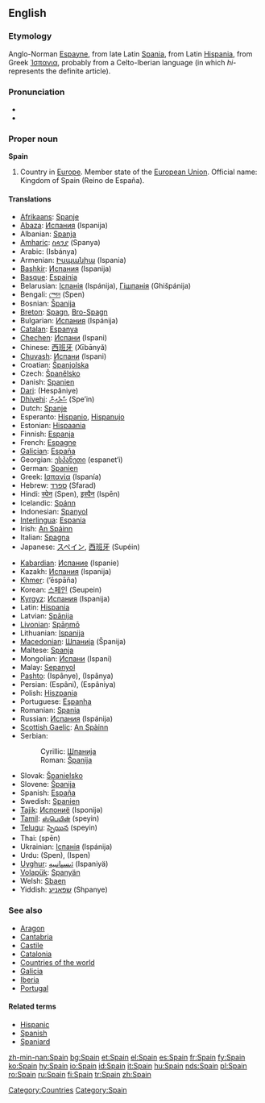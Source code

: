 ==English==
{{wikipedia}}

===Etymology===
Anglo-Norman [[Espayne]], from late Latin [[Spania]], from Latin [[Hispania]], from Greek [[Ἱσπανια]], probably from a Celto-Iberian language (in which ''hi-'' represents the definite article).

===Pronunciation===
* {{IPA|/speɪn/}}
* {{rhymes|eɪn}}

===Proper noun===
'''Spain'''

# Country in [[Europe]]. Member state of the [[European Union]]. Official name: Kingdom of Spain (Reino de España).

====Translations====
{{top}}
* [[Afrikaans]]: [[Spanje]]
* [[Abaza]]: [[Испания]] (Ispanija)
* Albanian: [[Spanja]]
* [[Amharic]]: [[ስጳንያ]] (Spanya)
* Arabic: {{ARchar|[[اسبانيا]]}} (Isbánya) {{f}}
* Armenian: [[Իսպանիա]] (Ispania)
* [[Bashkir]]: [[Испания]] (Ispanija)
* [[Basque]]: [[Espainia]]
* Belarusian: [[Іспанія]] (Ispánija), [[Гішпанія]] (Ghišpánija) {{f}}
* Bengali: [[স্পেন]] (Spen)
* Bosnian: [[Španija]] {{f}}
* [[Breton]]: [[Spagn]], [[Bro-Spagn]]
* Bulgarian: [[Испания]] (Ispánija) {{f}}
* [[Catalan]]: [[Espanya]] {{f}}
* [[Chechen]]: [[Испани]] (Ispani)
* Chinese: [[西班牙]] (Xībānyă)
* [[Chuvash]]: [[Испани]] (Ispani)
* Croatian: [[Španjolska]] {{f}}
* Czech: [[Španělsko]]
* Danish: [[Spanien]]
* [[Dari]]: {{FAchar|[[هسپانیه]]}} (Hespâniye)
* [[Dhivehi]]: [[ސްޕެއިން]] (Spe’in)
* Dutch: [[Spanje]]
* Esperanto: [[Hispanio]], [[Hispanujo]]
* Estonian: [[Hispaania]]
* Finnish: [[Espanja]]
* French: [[Espagne]] {{f}}
* [[Galician]]: [[España]]
* Georgian: [[ესპანეთი]] (espanet‘i)
* German: [[Spanien]] {{n}}
* Greek: [[Ισπανία]] (Ispanía) {{f}}
* Hebrew: [[ספרד]] (Sfarad)
* Hindi: [[स्पेन]] (Spen), [[इस्पैन]] (Ispēn)
* Icelandic: [[Spánn]]
* Indonesian: [[Spanyol]]
* [[Interlingua]]: [[Espania]]
* Irish: [[An Spáinn]] {{f}}
* Italian: [[Spagna]] {{f}}
* Japanese: [[スペイン]], [[西班牙]] (Supéin)
{{mid}}
* [[Kabardian]]: [[Испание]] (Ispanie)
* Kazakh: [[Испания]] (Ispanija)
* [[Khmer]]: {{KMchar|[[េអស្បាញ]]}} (’ēspāña)
* Korean: [[스페인]] (Seupein)
* [[Kyrgyz]]: [[Испания]] (Ispanija)
* Latin: [[Hispania]] {{f}}
* Latvian: [[Spānija]] {{f}}
* [[Livonian]]: [[Spāņmō]]
* Lithuanian: [[Ispanija]]
* [[Macedonian]]: [[Шпанија#Macedonian|Шпанија]] (Španija) {{f}}
* Maltese: [[Spanja]]
* Mongolian: [[Испани]] (Ispani)
* Malay: [[Sepanyol]]
* [[Pashto]]: {{FAchar|[[اسپانیه]]}} (Ispânye), {{FAchar|[[اسپانیا]]}} (Ispânya)
* Persian: {{FAchar|[[اسپانی]]}} (Espâni), {{FAchar|[[اسپانیا]]}} (Espâniya)
* Polish: [[Hiszpania]] {{f}}
* Portuguese: [[Espanha]] {{f}}
* Romanian: [[Spania]] {{f}}
* Russian: [[Испания]] (Ispánija) {{f}}
* [[Scottish Gaelic]]: [[An Spàinn]] {{f}}
* Serbian:
*: Cyrillic: [[Шпанија#Serbian|Шпанија]] {{f}}
*: Roman: [[Španija#Serbian|Španija]] {{f}}
* Slovak: [[Španielsko]] {{n}}
* Slovene: [[Španija]] {{f}}
* Spanish: [[España]] {{f}}
* Swedish: [[Spanien]]
* [[Tajik]]: [[Испониё]] (Isponijə)
* [[Tamil]]: [[ஸ்பெயின்]] (speyin)
* [[Telugu]]: [[స్పెయిన]] (speyin)
* Thai: {{THchar|[[สเปน]]}} (spēn)
* Ukrainian: [[Іспанія]] (Ispánija) {{f}}
* Urdu: {{URchar|[[سپین]]}} (Spen), {{URchar|[[اسپین]]}} (Ispen)
* [[Uyghur]]: [[ﺋىسپانىيە]] (Ispaniyä)
* [[Volapük]]: [[Spanyän]]
* Welsh: [[Sbaen]] {{f}}
* Yiddish: [[שפּאַניע]] (Shpanye)
{{bottom}}

===See also===
* [[Aragon]]
* [[Cantabria]]
* [[Castile]]
* [[Catalonia]]
* [[Countries of the world]]
* [[Galicia]]
* [[Iberia]]
* [[Portugal]]

====Related terms====
{{rfc-level|Related terms at L4+ not in L3 POS section}}
* [[Hispanic]]
* [[Spanish]]
* [[Spaniard]]

[[Category:Countries]]
[[Category:Spain]]

[[zh-min-nan:Spain]]
[[bg:Spain]]
[[et:Spain]]
[[el:Spain]]
[[es:Spain]]
[[fr:Spain]]
[[fy:Spain]]
[[ko:Spain]]
[[hy:Spain]]
[[io:Spain]]
[[id:Spain]]
[[it:Spain]]
[[hu:Spain]]
[[nds:Spain]]
[[pl:Spain]]
[[ro:Spain]]
[[ru:Spain]]
[[fi:Spain]]
[[tr:Spain]]
[[zh:Spain]]